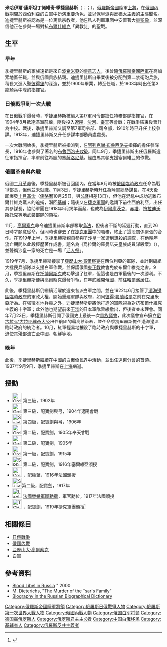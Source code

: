 {{Infobox military person
|name= 米哈伊爾·康斯坦丁諾維奇·季捷里赫斯<br/>Михаи́л Константи́нович Ди́терихс
|birth_date= 1874年5月17日
|death_date= {{death date and age|1937|9|9|1874|05|17}}
|birth_place= {{flag|Russian Empire}}[[基輔省|基輔省]][[基輔|基輔]]
|death_place= {{flag|Republic of China}}[[上海|上海]]
|placeofburial=
|image= Ditrichs 1918 640.jpg
|caption=
|nickname=
|allegiance={{flag|Russian Empire}}
|branch=[[俄羅斯帝國陸軍|俄羅斯帝國陸軍]]<br/>[[俄國白軍|俄國白軍]]
|serviceyears=
|rank=[[上將|陸軍上將]]
|commands=
|unit=
|battles=[[日俄戰爭|日俄戰爭]]<br/>[[第一次世界大戰|第一次世界大戰]]<br/>[[俄國內戰|俄國內戰]]
|awards=
|relations=
|laterwork=
}}

'''米哈伊爾·康斯坦丁諾維奇·季捷里赫斯'''（{{lang-ru|Михаи́л Константи́нович Ди́терихс}}；{{lang-de|Michael Dieterichs}}；{{bd|1874年|5月17日|1937年|9月9日|}}），[[俄羅斯帝國|俄羅斯帝國]]陸軍[[上將|上將]]，在[[俄國內戰|俄國內戰]]期間於西伯利亞的[[白軍|白軍]]中扮演重要角色，並以保皇派與[[反猶太主義|反猶太主義]]的主張聞名。迪捷里赫斯被認為是一位篤信宗教者，他在私人列車車廂中安置著大量[[聖像|聖像]]，並深信他正在參與一場對抗[[布爾什維克|布爾什維克]]「異教徒」的聖戰。

== 生平 ==
=== 早年 ===

季捷里赫斯的家族遠祖是來自[[波希米亞|波希米亞]]的[[德意志人|德意志人]]，後曾隨[[俄羅斯帝國陸軍|俄羅斯帝國陸軍]]在高加索地區任職，並與俄國貴族結親。迪捷里赫斯自{{link-en|帝國陸軍幼年學校|Cadet Corps (Russia)}}畢業後被分配到第二禁衛砲兵旅，稍長又進入[[聖彼得堡|聖彼得堡]]的{{link-en|尼古拉陸軍參謀學院|General Staff Academy (Imperial Russia)}}深造，並於1900年畢業，轉至{{link-en|莫斯科軍區|Moscow Military District}}任職，於1903年時出任第3龍騎兵中隊的指揮官。

=== 日俄戰爭到一次大戰 ===

在日俄戰爭爆發時，季捷里赫斯被編入第17軍司令部擔任特務部隊指揮官，在1904年8月抵達滿洲前線，隨後投入[[遼陽會戰|遼陽]]、[[沙河|沙河]]、[[奉天會戰|奉天]]等會戰；在戰爭結束後晉升為中校。戰後，季捷里赫斯又調至第7軍司令部、{{link-en|基輔軍區|Kiev Military District}}司令部，1910年時已升任上校參謀。1913年，迪捷里赫斯又升任參謀本部動員處處長。

一次大戰開始後，季捷里赫斯被指派到{{link-en|西南戰區|Southwestern_Front_(Russian_Empire)}}，在[[阿列克謝·布魯西洛夫|阿列克謝·布魯西洛夫]]指揮的{{link-en|第3軍團|3rd_Army_(Russian_Empire)}}擔任參謀長，1916年也參與了著名的[[布魯西洛夫攻勢|布魯西洛夫攻勢]]。同年9月，季捷里赫斯出任俄羅斯遠征軍指揮官，率軍前往希臘的[[塞薩洛尼基|塞薩洛尼基]]，經由馬其頓支援塞爾維亞的作戰。

=== 俄國革命與內戰 ===

俄國[[二月革命|二月革命]]後，季捷里赫斯被召回國內，在當年8月時被[[俄國臨時政府|俄國臨時政府]]任命為戰爭部長，但他並未就職。11月3日，季捷里赫斯時升任為陸軍總參謀長，在4天後即爆發[[十月革命|十月革命]]（[[儒略曆|儒略曆]]10月25日，與[[公曆|公曆]]相差13日），但他在混亂中成功逃離布爾什維克黨人的追捕，潛回[[基輔|基輔]]；隨後又在[[捷克軍團|捷克軍團]]的邀請下前往西伯利亞，出任其參謀長，協助軍團在1918年5月揭竿而起，也成為[[伊爾庫茨克|伊爾庫茨克]]、[[赤塔|赤塔]]、[[符拉迪沃斯托克|符拉迪沃斯托克]]等地武裝部隊的領袖。

11月，[[高爾察克|高爾察克]]命令迪捷里赫斯率部奪取[[烏法|烏法]]，但後者不斷的延遲行動，直到26日時才願意從命，但同時也辭去了在[[捷克軍團|捷克軍團]]中的職務，終止了這段關係緊張的合作。在1919年上半，季捷里赫斯親自參與了[[尼古拉二世_(俄羅斯)|沙皇]]一家遭到謀殺的調查，在他晚年流亡期間以此段經歷著作成書，題名為《烏拉爾的羅曼諾夫皇族成員謀殺案》（{{lang|ru|Убийство Царской семьи и членов Дома Романовых на Урале}}），並聲稱沙皇一家的死亡是一場「[[活人祭|活人祭]]」。

1919年7月，季捷里赫斯接掌了[[亞歷山大·高爾察克|亞歷山大·高爾察克]]在西伯利亞的軍隊，並計劃編組大批民兵部隊以支援白軍作戰，並保護俄國[[東正教|東正教]]教會免於布爾什維克之害。9月，季捷里赫斯在[[托博爾斯克|托博爾斯克]]成功擊退了紅軍，但這也是白軍最後的一次勝利。不久，季捷里赫斯便與高爾察克爆發爭執，在年底離開俄國，前往[[哈爾濱|哈爾濱]]居住。

此後，季捷里赫斯仍繼續活躍於遠東各派白軍之間，並在1922年6月接管了[[濱海邊區臨時政府|濱海邊區臨時政府]]的軍政大權，開始重建軍隊與政府，如同[[彼得·弗蘭格爾|彼得·弗蘭格爾]]之前在克里米亞所為。在強徵本地兵員之外，迪捷里赫斯更將他打造的軍隊視為對抗布爾什維克主義的十字軍；此外他也期望前來[[協約國武裝干涉俄國內戰|干涉]]的日本軍隊暫緩撤出，但後者並未理會。同年7月23日，季捷里赫斯召開了俄國史上最後一次[[貴族議會|貴族議會]]，此次議會宣布擁立[[尼古拉·尼古拉耶维奇大公|尼古拉·尼古拉耶维奇大公]]出任俄國的最高統治者，並任命季捷里赫斯擔任邊海邊區臨時政府的統治者。10月，紅軍輕易地摧毀了臨時政府與季捷里赫斯的十字軍，迫使其殘部流亡至中國、朝鮮等地。

=== 晚年 ===

此後，季捷里赫斯繼續在中國的[[白俄|白俄]]僑民界中活動，並出任{{link-en|俄羅斯全軍聯盟|Russian All-Military Union}}遠東分會的首領。1937年9月9日，季捷里赫斯在[[上海|上海]]病逝。

== 授勳 ==
*[[File:Order_of_Saint_Stanislaus_Ribbon.PNG|30px]] {{link-en|聖史坦尼斯勞斯勳章|Order of St. Stanislaus}}第三級，1902年
*[[File:Order_of_Saint_Anne_Ribbon.PNG|30px]] {{link-en|聖安娜勳章|Order of St. Anna}}第三級，配寶劍與弓，1904年遼陽會戰 
*[[File:Saint_vladimir_(bande).png|30px]] {{link-en|聖弗拉基米爾勳章|Order of St Vladimir}}第四級，配寶劍與弓，1906年
*[[File:Order_of_Saint_Stanislaus_Ribbon.PNG|30px]] {{link-en|聖史坦尼斯勞斯勳章|Order of St. Stanislaus}}第二級，配寶劍，1905年奉天會戰
*[[File:Order_of_Saint_Anne_Ribbon.PNG|30px]] {{link-en|聖安娜勳章|Order of St. Anna}}第二級，配寶劍，1905年
*[[File:Order_of_Saint_Stanislaus_Ribbon.PNG|30px]] {{link-en|聖史坦尼斯勞斯勳章|Order of St. Stanislaus}}第一級，配寶劍，1915年
*[[File:SRB_Orden_Belog_Orla_BAR.svg|30px]] {{link-en|白鷹勳章|Order of the White Eagle (Serbia)}}第二級，配寶劍，1916年塞爾維亞頒授
*[[File:Croix_de_guerre_1914-1918_with_palm.jpg|30px]] {{link-en|戰爭十字勳章|Croix de guerre 1914–1918 (France)}}，配橡葉，1916年法國頒授
*[[File:Saint_vladimir_(bande).png|30px]]{{link-en|聖弗拉基米爾勳章|Order of St Vladimir}}第二級，配寶劍，1917年
*[[File:Legion_Honneur_Officier_ribbon.svg|30px]] [[法國榮譽軍團勳章|法國榮譽軍團勳章]]，軍官勳位，1917年法國頒授
*[[File:TCH_Rad_Sokola_1_BAR.svg|30px]] {{link-en|獵鷹勳章|Order of the Falcon (Czechoslovakia)}}，配寶劍，1919年捷克軍團頒授<ref>{{Cite web |url=http://forum.valka.cz/viewtopic.php/t/44994 |title=Czech order database |access-date=2016-10-14 |archive-date=2014-07-08 |archive-url=https://web.archive.org/web/20140708234602/http://forum.valka.cz/viewtopic.php/t/44994 |dead-url=no }}</ref>

== 相關條目 ==
*[[日俄戰爭|日俄戰爭]]
*[[俄國內戰|俄國內戰]]
*[[亞歷山大·高爾察克|亞歷山大·高爾察克]]
*[[白軍|白軍]]

== 參考資料 ==
*[http://www.vestnik.com/issues/2000/0118/koi/reznik.htm Blood Libel in Russia] {{Wayback|url=http://www.vestnik.com/issues/2000/0118/koi/reznik.htm |date=20160303174728 }}" 2000
*M. Dieterichs, "The Murder of the Tsar's Family"
*[http://www.hrono.ru/biograf/bio_d/diterihs.html Biography in the Russian Biographical Dictionary] {{Wayback|url=http://www.hrono.ru/biograf/bio_d/diterihs.html |date=20201117022210 }}

{{DEFAULTSORT: Dieterichs, Michael}}
[[Category:俄羅斯帝國陸軍將領|Category:俄羅斯帝國陸軍將領]]
[[Category:俄羅斯日俄戰爭人物|Category:俄羅斯日俄戰爭人物]]
[[Category:俄羅斯第一次世界大戰人物|Category:俄羅斯第一次世界大戰人物]]
[[Category:俄國內戰人物|Category:俄國內戰人物]]
[[Category:俄国白军将领|Category:俄国白军将领]]
[[Category:德国裔俄罗斯人|Category:德国裔俄罗斯人]]
[[Category:俄罗斯君主主义者|Category:俄罗斯君主主义者]]
[[Category:中国白俄移民|Category:中国白俄移民]]
[[Category:基辅省人|Category:基辅省人]]
[[Category:俄羅斯反共主義者|Category:俄羅斯反共主義者]]